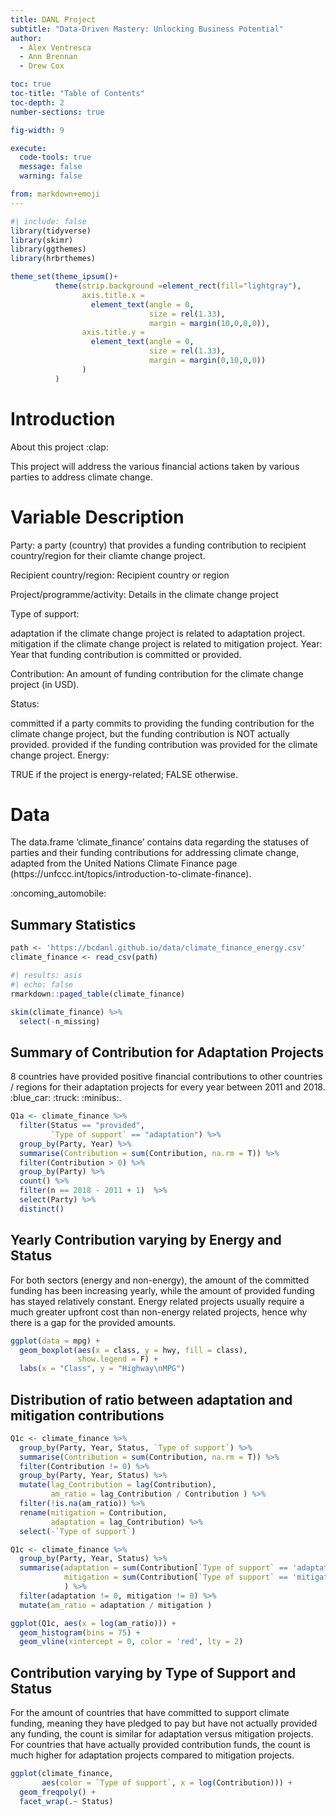 ```yaml
---
title: DANL Project
subtitle: "Data-Driven Mastery: Unlocking Business Potential"
author: 
  - Alex Ventresca
  - Ann Brennan
  - Drew Cox

toc: true
toc-title: "Table of Contents"
toc-depth: 2
number-sections: true

fig-width: 9

execute:
  code-tools: true
  message: false
  warning: false

from: markdown+emoji
---
```

```r
#| include: false
library(tidyverse)
library(skimr)
library(ggthemes)
library(hrbrthemes)

theme_set(theme_ipsum()+
          theme(strip.background =element_rect(fill="lightgray"),
                axis.title.x = 
                  element_text(angle = 0,
                               size = rel(1.33),
                               margin = margin(10,0,0,0)),
                axis.title.y = 
                  element_text(angle = 0,
                               size = rel(1.33),
                               margin = margin(0,10,0,0))
                )
          )
```



# Introduction

About this project :clap:

This project will address the various financial actions taken by various parties to address climate change. 

# Variable Description

Party: a party (country) that provides a funding contribution to recipient country/region for their cliamte change project.

Recipient country/region: Recipient country or region

Project/programme/activity: Details in the climate change project

Type of support:

adaptation if the climate change project is related to adaptation project.
mitigation if the climate change project is related to mitigation project.
Year: Year that funding contribution is committed or provided.

Contribution: An amount of funding contribution for the climate change project (in USD).

Status:

committed if a party commits to providing the funding contribution for the climate change project, but the funding contribution is NOT actually provided.
provided if the funding contribution was provided for the climate change project.
Energy:

TRUE if the project is energy-related;
FALSE otherwise.

# Data

The data.frame 'climate_finance' contains data regarding the statuses of parties and their funding contributions for addressing climate change, adapted from the United Nations Climate Finance page (https://unfccc.int/topics/introduction-to-climate-finance).

 :oncoming_automobile:


## Summary Statistics

```r
path <- 'https://bcdanl.github.io/data/climate_finance_energy.csv'
climate_finance <- read_csv(path)

#| results: asis
#| echo: false
rmarkdown::paged_table(climate_finance) 
```


```r
skim(climate_finance) %>% 
  select(-n_missing)
```


## Summary of Contribution for Adaptation Projects
8 countries have provided positive financial contributions to other countries / regions for their adaptation projects for every year between 2011 and 2018. :blue_car: :truck: :minibus:.


```r
Q1a <- climate_finance %>% 
  filter(Status == "provided",                       
         `Type of support` == "adaptation") %>%      
  group_by(Party, Year) %>%                          
  summarise(Contribution = sum(Contribution, na.rm = T)) %>%  
  filter(Contribution > 0) %>%                       
  group_by(Party) %>%                                
  count() %>%                                        
  filter(n == 2018 - 2011 + 1)  %>%                  
  select(Party) %>% 
  distinct()     
```

## Yearly Contribution varying by Energy and Status
For both sectors (energy and non-energy), the amount of the committed funding has been increasing yearly, while the amount of provided funding has stayed relatively constant. Energy related projects usually require a much greater upfront cost than non-energy related projects, hence why there is a gap for the provided amounts. 


```r
ggplot(data = mpg) +
  geom_boxplot(aes(x = class, y = hwy, fill = class),
               show.legend = F) +
  labs(x = "Class", y = "Highway\nMPG") 
```


## Distribution of ratio between adaptation and mitigation contributions


```r
Q1c <- climate_finance %>% 
  group_by(Party, Year, Status, `Type of support`) %>% 
  summarise(Contribution = sum(Contribution, na.rm = T)) %>% 
  filter(Contribution != 0) %>% 
  group_by(Party, Year, Status) %>% 
  mutate(lag_Contribution = lag(Contribution), 
         am_ratio = lag_Contribution / Contribution ) %>% 
  filter(!is.na(am_ratio)) %>% 
  rename(mitigation = Contribution, 
         adaptation = lag_Contribution) %>% 
  select(-`Type of support`)  

Q1c <- climate_finance %>% 
  group_by(Party, Year, Status) %>%  
  summarise(adaptation = sum(Contribution[`Type of support` == 'adaptation'], na.rm = T), 
            mitigation = sum(Contribution[`Type of support` == 'mitigation'], na.rm = T)
            ) %>% 
  filter(adaptation != 0, mitigation != 0) %>% 
  mutate(am_ratio = adaptation / mitigation ) 

ggplot(Q1c, aes(x = log(am_ratio))) +
  geom_histogram(bins = 75) +
  geom_vline(xintercept = 0, color = 'red', lty = 2)
```


## Contribution varying by Type of Support and Status
For the amount of countries that have committed to support climate funding, meaning they have pledged to pay but have not actually provided any funding, the count is similar for adaptation versus mitigation projects. For countries that have actually provided contribution funds, the count is much higher for adaptation projects compared to mitigation projects. 


```r
ggplot(climate_finance,
       aes(color = `Type of support`, x = log(Contribution))) +
  geom_freqpoly() +
  facet_wrap(.~ Status)
```

